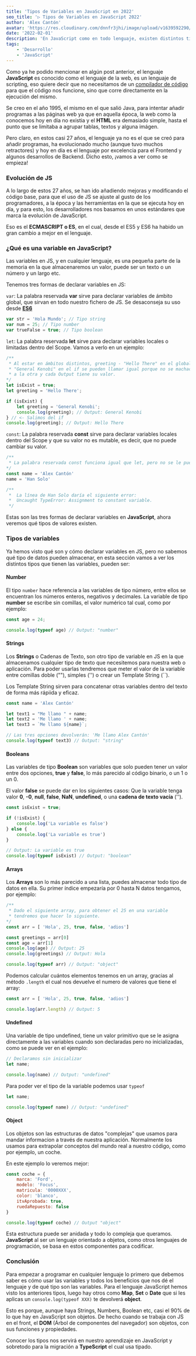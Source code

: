 ```yaml
---
title: 'Tipos de Variables en JavaScript en 2022'
seo_title: '▷ Tipos de Variables en JavaScript 2022'
author: 'Alex Cantón'
avatar: 'https://res.cloudinary.com/dnnfr3jhi/image/upload/v1639592290/Blog/alex_r0u07u.webp'
date: '2022-02-01'
description: 'En JavaScript como en todo lenguaje, existen distintos tipos de variables. String para los textos, number para los números, boolean para los valores verdaderos y falsos... y un largo etc. Aprende todos los tipos de variables que hay en JavaScript con Alex Cantón.'
tags:
    - 'Desarrollo'
    - 'JavaScript'
---
```


Como ya he podido mencionar en algún post anterior, el lenguaje **JavaScript** es conocido como el lenguaje de la web, es un lenguaje de scripting, eso quiere decir que no necesitamos de un [compilador de código](https://es.ryte.com/wiki/Compilador) para que el código nos funcione, sino que corre directamente en la ejecución del mismo.

Se creo en el año 1995, el mismo en el que salió Java, para intentar añadir programas a las páginas web ya que en aquella época, la web como la conocemos hoy en día no existia y el **HTML** era demasiado simple, hasta el punto que se limitaba a agrupar tablas, textos y alguna imágen.

Pero claro, en estos casi 27 años, el lenguaje ya no es el que se creó para añadir programas, ha evolucionado mucho (aunque tuvo muchos retractores) y hoy en día es el lenguaje por excelencia para el Frontend y algunos desarrollos de Backend. Dicho esto, ¡vamos a ver como se empieza!

### Evolución de JS

A lo largo de estos 27 años, se han ido añadiendo mejoras y modificando el código base, para que el uso de JS se ajuste al gusto de los programadores, a la época y las herramientas en la que se ejecuta hoy en día, y para esto, los desarrolladores nos basamos en unos estándares que marca la evolución de JavaScript.

Eso es el **ECMASCRIPT o ES**, en el cual, desde el ES5 y ES6 ha habido un gran cambio a mejor en el lenguaje.

### ¿Qué es una variable en JavaScript?

Las variables en JS, y en cualquier lenguaje, es una pequeña parte de la memoria en la que almacenaremos un valor, puede ser un texto o un número y un largo etc.

Tenemos tres formas de declarar variables en JS:

`var`: La palabra reservada **var** sirve para declarar variables de ámbito global, que sirvan en todo nuestro fichero de JS. Se desaconseja su uso desde **[ES6](https://www.w3schools.com/js/js_es6.asp)**

```js
var str = 'Hola Mundo'; // Tipo string
var num = 25; // Tipo number
var trueFalse = true; // Tipo boolean
```

`let`: La palabra reservada **let** sirve para declarar variables locales o limitadas dentro del Scope. Vamos a verlo en un ejemplo:

```js
/**
 * Al estar en ámbitos distintos, greeting - "Hello There" en el global y greeting - 
 * "General Kenobi" en el if se pueden llamar igual porque no se machaca la una 
 * a la otra y cada Output tiene su valor.
*/
let isExist = true;
let greeting = 'Hello There';

if (isExist) {
    let greeting = 'General Kenobi';
    console.log(greeting); // Output: General Kenobi
} // <- Salimos del if
console.log(greeting); // Output: Hello There

```

`const`: La palabra reservada **const** sirve para declarar variables locales dentro del Scope y que su valor no es mutable, es decir, que no puede cambiar su valor.

```js
/**
 * La palabra reservada const funciona igual que let, pero no se le puede cambiar el valor.
*/
const name = 'Alex Cantón'
name = 'Han Solo'

/**
 *  La línea de Han Solo daría el siguiente error: 
 *  Uncaught TypeError: Assignment to constant variable.
 */

```

Estas son las tres formas de declarar variables en **JavaScript**, ahora veremos qué tipos de valores existen.

### Tipos de variables

Ya hemos visto qué son y cómo declarar variables en JS, pero no sabemos qué tipo de datos pueden almacenar, en esta sección vamos a ver los distintos tipos que tienen las variables, pueden ser:

#### Number

El tipo `number` hace referencia a las variables de tipo número, entre ellos se encuentran los números enteros, negativos y decimales. La variable de tipo **number** se escribe sin comillas, el valor numérico tal cual, como por ejemplo:
```js
const age = 24;

console.log(typeof age) // Output: "number"
```

#### Strings

Los **Strings** o Cadenas de Texto, son otro tipo de variable en JS en la que almacenamos cualquier tipo de texto que necesitemos para nuestra web o aplicación. Para poder usarlas tendremos que meter el valor de la variable entre comillas doble (""), simples ('') o crear un Template String (``).

Los Template String sirven para concatenar otras variables dentro del texto de forma más rápiida y eficaz.

```js
const name = 'Alex Cantón'

let text1 = "Me llamo " + name;
let text2 = 'Me llamo ' + name;
let text3 = `Me llamo ${name}`;

// Las tres opciones devolverán: 'Me llamo Alex Cantón'
console.log(typeof text3) // Output: "string"
```

#### Booleans

Las variables de tipo **Boolean** son variables que solo pueden tener un valor entre dos opciones, **true** y **false**, lo más parecido al código binario, o un 1 o un 0.

El valor **false** se puede dar en los siguientes casos: Que la variable tenga valor **0**, **-0**, **null**, **false**, **NaN**, **undefined**, o una **cadena de texto vacía** ('').

```js
const isExist = true;

if (!isExist) {
    console.log('La variable es false')
} else {
    console.log('La variable es true')
}

// Output: La variable es true
console.log(typeof isExist) // Output: "boolean"
```

#### Arrays

Los **Arrays** son lo más parecido a una lista, puedes almacenar todo tipo de datos en ella. Su primer índice empezaría por 0 hasta N datos tengamos, por ejemplo:

```js
/**
 * Dado el siguiente array, para obtener el 25 en una variable
 * tendremos que hacer lo siguiente.
*/
const arr = [ 'Hola', 25, true, false, 'adios']

const greetings = arr[0]
const age = arr[1]
console.log(age) // Output: 25
console.log(greetings) // Output: Hola

console.log(typeof arr) // Output: "object"
```

Podemos calcular cuántos elementos tenemos en un array, gracias al método `.length` el cual nos devuelve el numero de valores que tiene el array:

```js
const arr = [ 'Hola', 25, true, false, 'adios']

console.log(arr.length) // Output: 5
```

#### Undefined

Una variable de tipo undefined, tiene un valor primitivo que se le asigna directamente a las variables cuando son declaradas pero no inicializadas, como se puede ver en el ejemplo:

```js
// Declaramos sin inicializar
let name;

console.log(name) // Output: "undefined"
```

Para poder ver el tipo de la variable podemos usar `typeof`

```js
let name;

console.log(typeof name) // Output: "undefined"
```

#### Object

Los objetos son las estructuras de datos "complejas" que usamos para mandar informacion a través de nuestra aplicación. Normalmente los usamos para extrapolar conceptos del mundo real a nuestro código, como por ejemplo, un coche.

En este ejemplo lo veremos mejor:

```js
const coche = {
    marca: 'Ford',
    modelo: 'Focus',
    matricula: '0000XXX',
    color: 'blanco',
    itvAprobada: true,
    ruedaRepuesto: false
}

console.log(typeof coche) // Output "object"
```

Esta estructura puede ser anidada y todo lo compleja que queramos. **JavaScript** al ser un lenguaje orientado a objetos, como otros lenguajes de programación, se basa en estos componentes para codificar.

### Conclusión

Para empezar a programar en cualquier lenguaje lo primero que debemos saber es cómo usar las variables y todos los beneficios que nos dé el lenguaje y de qué tipo son las variables. Para el lenguaje JavaScript hemos visto los anteriores tipos, luego hay otros como **Map**, **Set** o **Date** que si les aplicas un `console.log(typeof XXX)` te devolverá **object**.

Esto es porque, aunque haya Strings, Numbers, Boolean etc, casi el 90% de lo que hay en JavaScript son objetos. De hecho cuando se trabaja con JS en el front, el **DOM** (Árbol de componentes del navegador) son objetos, con sus funciones y propiedades.

Conocer los tipos nos servirá en nuestro aprendizaje en JavaScript y sobretodo para la migración a **TypeScript** el cual usa tipado.
